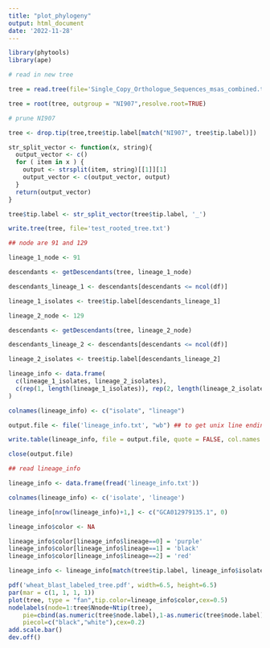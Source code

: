 ```yaml
---
title: "plot_phylogeny"
output: html_document
date: '2022-11-28'
---
```


```r
library(phytools)
library(ape)
```


```r
# read in new tree

tree = read.tree(file='Single_Copy_Orthologue_Sequences_msas_combined.trimmed.fasttree')

tree = root(tree, outgroup = "NI907",resolve.root=TRUE)

# prune NI907

tree <- drop.tip(tree,tree$tip.label[match("NI907", tree$tip.label)])

str_split_vector <- function(x, string){
  output_vector <- c()
  for ( item in x ) {
    output <- strsplit(item, string)[[1]][1]
    output_vector <- c(output_vector, output)
  }
  return(output_vector)
}

tree$tip.label <- str_split_vector(tree$tip.label, '_')

write.tree(tree, file='test_rooted_tree.txt')

```

```r

## node are 91 and 129

lineage_1_node <- 91

descendants <- getDescendants(tree, lineage_1_node)

descendants_lineage_1 <- descendants[descendants <= ncol(df)]

lineage_1_isolates <- tree$tip.label[descendants_lineage_1]

lineage_2_node <- 129

descendants <- getDescendants(tree, lineage_2_node)

descendants_lineage_2 <- descendants[descendants <= ncol(df)]

lineage_2_isolates <- tree$tip.label[descendants_lineage_2]

lineage_info <- data.frame(
  c(lineage_1_isolates, lineage_2_isolates),
  c(rep(1, length(lineage_1_isolates)), rep(2, length(lineage_2_isolates)))
)

colnames(lineage_info) <- c("isolate", "lineage")

output.file <- file('lineage_info.txt', "wb") ## to get unix line endings

write.table(lineage_info, file = output.file, quote = FALSE, col.names = FALSE, row.names = FALSE)

close(output.file)


```

```r
## read lineage_info

lineage_info <- data.frame(fread('lineage_info.txt'))

colnames(lineage_info) <- c('isolate', 'lineage')

lineage_info[nrow(lineage_info)+1,] <- c("GCA012979135.1", 0)

lineage_info$color <- NA

lineage_info$color[lineage_info$lineage==0] = 'purple'
lineage_info$color[lineage_info$lineage==1] = 'black'
lineage_info$color[lineage_info$lineage==2] = 'red'

lineage_info <- lineage_info[match(tree$tip.label, lineage_info$isolate),]

```



```r
pdf('wheat_blast_labeled_tree.pdf', width=6.5, height=6.5)
par(mar = c(1, 1, 1, 1))
plot(tree, type = "fan",tip.color=lineage_info$color,cex=0.5)
nodelabels(node=1:tree$Nnode+Ntip(tree),
    pie=cbind(as.numeric(tree$node.label),1-as.numeric(tree$node.label)),
    piecol=c("black","white"),cex=0.2)
add.scale.bar()
dev.off()
```
